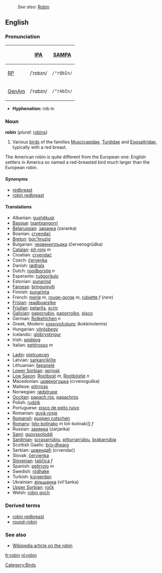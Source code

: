 :''See also:'' [[Robin]]
{{wikipedia}}
==English==

===Pronunciation===
{| border=1 cellpadding=5
! !! [[w:International Phonetic Alphabet|IPA]] !! [[w:SAMPA|SAMPA]]
|-
! [[RP]]
| /ˈrɒbɪn/ || <tt>/"rQbIn/</tt>
|-
! [[GenAm]]
| /ˈrɑbɪn/ || <tt>/"rAbIn/</tt>
|}

*'''Hyphenation:''' rob·in

===Noun===
'''robin''' (''plural:'' [[robins]])

# Various [[bird]]s of the families [[Muscicapidae]], [[Turdidae]] and [[Eopsaltridae]], typically with a red breast.

The American robin is quite different from the European one: English settlers in America so named a red-breasted bird much larger than the European robin.

====Synonyms====
*[[redbreast]]
*[[robin redbreast]]

====Translations====
{{top}}
*Albanian: [[gushëkuqi]]
*[[Basque]]: [[txantxangorri]]
*[[Belarussian]]: [[заранка]] (zaranka)
*Bosnian: [[crvendać]]
*[[Breton]]: [[boc'hruzig]]
*Bulgarian: [[червеногръдка]] (červenogrŭdka)
*[[Catalan]]: [[pit-roig]] ''m''
*Croatian: [[crvendać]]
*Czech: [[červenka]]
*Danish: [[rødhals]]
*Dutch: [[roodborstje]] ''n''
*Esperanto: [[ruĝgorĝulo]]
*Estonian: [[punarind]]
*[[Faroese]]: [[bringureyði]]
*Finnish: [[punarinta]]
*French: [[merle]] ''m'', [[rouge-gorge]] ''m'', [[rubiette]] ''f'' (''rare'')
*[[Frisian]]: [[readboarstke]]
*[[Friulian]]: [[petarňs]], [[scriç]]
*[[Galician]]: [[paporrubio]], [[paporroibo]], [[pisco]]
*German: [[Rotkehlchen]] ''n''
*Greek, Modern: [[κοκκινολαίμης]] '' '' (kokkinolemis)
*Hungarian: [[vörösbegy]]
*Icelandic: [[glóbrystingur]]
*Irish: [[spideog]]
*Italian: [[pettirosso]] ''m''
{{mid}}
*[[Ladin]]: [[pietcuecen]]
*Latvian: [[sarkanrīklīte]]
*Lithuanian: [[liepsnelė]]
*[[Lower Sorbian]]: [[sprjosk]]
*[[Low Saxon]]: [[Rootbost]] ''m'', [[Rootböstje]] ''n''
*Macedonian: [[црвеногушка]] (crvenoguška)
*Maltese: [[pitirross]]
*Norwegian: [[rødstrupe]]
*[[Occitan]]: [[papach rós]], [[papachrós]]
*Polish: [[rudzik]] '' ''
*Portuguese: [[pisco de peito ruivo]]
*Romanian: [[guşă-roşie]]
*[[Romansh]]: [[puppen cotschen]]
*[[Romany]]: [[lolo-kolinako]] ''m'' loli-kolinaki]] ''f''
*Russian: [[зарянка]] (zarjanka) '' ''
*[[Sami]]: [[guovssoloddi]]
*[[Sardinian]]: [[scraxarrùbiu]], [[pitturrarrùbiu]], [[brabarrùbia]]
*Scottish Gaelic: [[brù-dhearg]]
*Serbian: [[црвендаћ]] (crvendać)
*Slovak: [[červienka]]
*[[Slovenian]]: [[taščica]] ''f''
*Spanish: [[petirrojo]] ''m''
*Swedish: [[rödhake]]
*Turkish: [[kızıgerdan]]
*Ukrainian: [[вільшанка]] (vil'šanka)
*[[Upper Sorbian]]: [[ročk]]
*Welsh: [[robin goch]]
{{bottom}}

===Derived terms===
*[[robin redbreast]]
*[[round-robin]]

===See also===
*[[w:Robin|Wikipedia article on the robin]]


[[Category:Birds]]

[[fr:robin]]
[[nl:robin]]